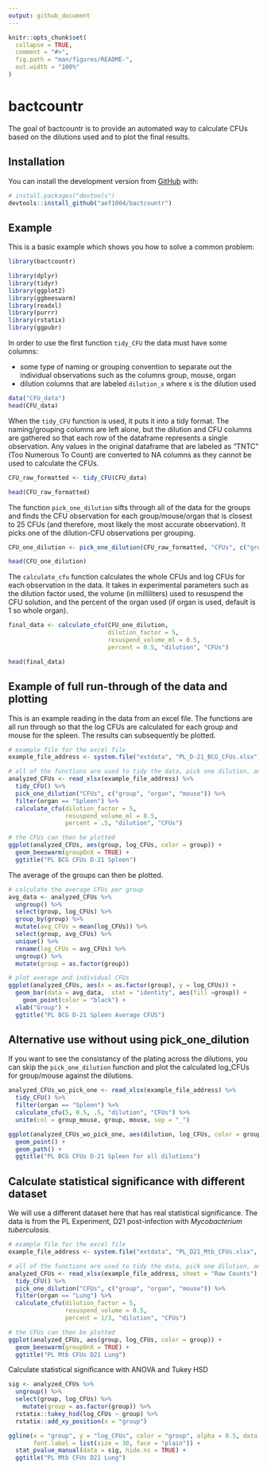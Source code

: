 ```yaml
---
output: github_document
---
```


<!-- README.md is generated from README.Rmd. Please edit that file -->

```r
knitr::opts_chunk$set(
  collapse = TRUE,
  comment = "#>",
  fig.path = "man/figures/README-",
  out.width = "100%"
)
```

# bactcountr

<!-- badges: start -->
<!-- badges: end -->

The goal of bactcountr is to provide an automated way to calculate CFUs based on the dilutions used and to plot the final results.

## Installation

You can install the development version from [GitHub](https://github.com/) with:

``` r
# install.packages("devtools")
devtools::install_github("aef1004/bactcountr")
```
## Example

This is a basic example which shows you how to solve a common problem:

```r
library(bactcountr)

library(dplyr)
library(tidyr)
library(ggplot2)
library(ggbeeswarm)
library(readxl)
library(purrr)
library(rstatix)
library(ggpubr)

```

In order to use the first function `tidy_CFU` the data must have some columns:

- some type of naming or grouping convention to separate out the individual observations such as the columns group, mouse, organ
- dilution columns that are labeled `dilution_x` where x is the dilution used

```r
data("CFU_data")
head(CFU_data)
```

When the `tidy_CFU` function is used, it puts it into a tidy format. The naming/grouping columns are left alone, but the dilution and CFU columns are gathered so that each row of the dataframe represents a single observation. Any values in the original dataframe that are labeled as "TNTC" (Too Numerous To Count) are converted to NA columns as they cannot be used to calculate the CFUs.

```r
CFU_raw_formatted <- tidy_CFU(CFU_data)

head(CFU_raw_formatted)
```

The function `pick_one_dilution` sifts through all of the data for the groups and finds the CFU observation for each group/mouse/organ that is closest to 25 CFUs (and therefore, most likely the most accurate observation). It picks one of the dilution-CFU observations per grouping.
```r
CFU_one_dilution <- pick_one_dilution(CFU_raw_formatted, "CFUs", c("group", "organ", "mouse"))

head(CFU_one_dilution)
```

The `calculate_cfu` function calculates the whole CFUs and log CFUs for each observation in the data. It takes in experimental parameters such as the dilution factor used, the volume (in milliliters) used to resuspend the CFU solution, and the percent of the organ used (if organ is used, default is 1 so whole organ).
```r
final_data <- calculate_cfu(CFU_one_dilution, 
                            dilution_factor = 5, 
                            resuspend_volume_ml = 0.5, 
                            percent = 0.5, "dilution", "CFUs")

head(final_data)
```


## Example of full run-through of the data and plotting

This is an example reading in the data from an excel file. The functions are all run through so that the log CFUs are calculated for each group and mouse for the spleen. The results can subsequently be plotted.

```r
# example file for the excel file
example_file_address <- system.file("extdata", "PL_D-21_BCG_CFUs.xlsx", package = "bactcountr")

# all of the functions are used to tidy the data, pick one dilution, and then calculate the log CFUs
analyzed_CFUs <- read_xlsx(example_file_address) %>%
  tidy_CFU() %>%
  pick_one_dilution("CFUs", c("group", "organ", "mouse")) %>%
  filter(organ == "Spleen") %>%
  calculate_cfu(dilution_factor = 5,
                resuspend_volume_ml = 0.5,
                percent = .5, "dilution", "CFUs")

# the CFUs can then be plotted
ggplot(analyzed_CFUs, aes(group, log_CFUs, color = group)) +
  geom_beeswarm(groupOnX = TRUE) +
  ggtitle("PL BCG CFUs D-21 Spleen")

```

The average of the groups can then be plotted.
```r
# calculate the average CFUs per group
avg_data <- analyzed_CFUs %>%
  ungroup() %>%
  select(group, log_CFUs) %>%
  group_by(group) %>%
  mutate(avg_CFUs = mean(log_CFUs)) %>%
  select(group, avg_CFUs) %>%
  unique() %>%
  rename(log_CFUs = avg_CFUs) %>%
  ungroup() %>%
  mutate(group = as.factor(group))

# plot average and individual CFUs
ggplot(analyzed_CFUs, aes(x = as.factor(group), y = log_CFUs)) +
  geom_bar(data = avg_data,  stat = "identity", aes(fill =group)) +
    geom_point(color = "black") +
  xlab("Group") +
  ggtitle("PL BCG D-21 Spleen Average CFUS")
```


## Alternative use without using pick_one_dilution

If you want to see the consistancy of the plating across the dilutions, you can skip the `pick_one_dilution` function and plot the calculated log_CFUs for group/mouse against the dilutions.
```r
analyzed_CFUs_wo_pick_one <- read_xlsx(example_file_address) %>%
  tidy_CFU() %>%
  filter(organ == "Spleen") %>%
  calculate_cfu(5, 0.5, .5, "dilution", "CFUs") %>%
  unite(col = group_mouse, group, mouse, sep = "_")

ggplot(analyzed_CFUs_wo_pick_one, aes(dilution, log_CFUs, color = group_mouse)) +
  geom_point() +
  geom_path() +
  ggtitle("PL BCG CFUs D-21 Spleen for all dilutions")

```

## Calculate statistical significance with different dataset

We will use a different dataset here that has real statistical significance. The data is from the PL Experiment, D21 post-infection with *Mycobacterium tuberculosis*.
```r
# example file for the excel file
example_file_address <- system.file("extdata", "PL_D21_Mtb_CFUs.xlsx", package = "bactcountr")

# all of the functions are used to tidy the data, pick one dilution, and then calculate the log CFUs
analyzed_CFUs <- read_xlsx(example_file_address, sheet = "Raw Counts") %>%
  tidy_CFU() %>%
  pick_one_dilution("CFUs", c("group", "organ", "mouse")) %>%
  filter(organ == "Lung") %>%
  calculate_cfu(dilution_factor = 5, 
                resuspend_volume = 0.5,
                percent = 1/3, "dilution", "CFUs")

# the CFUs can then be plotted
ggplot(analyzed_CFUs, aes(group, log_CFUs, color = group)) +
  geom_beeswarm(groupOnX = TRUE) +
  ggtitle("PL Mtb CFUs D21 Lung")

```

Calculate statistical significance with ANOVA and Tukey HSD
```r
sig <- analyzed_CFUs %>%
  ungroup() %>%
  select(group, log_CFUs) %>%
    mutate(group = as.factor(group)) %>%
  rstatix::tukey_hsd(log_CFUs ~ group) %>%
  rstatix::add_xy_position(x = "group")

ggline(x = "group", y = "log_CFUs", color = "group", alpha = 0.5, data = analyzed_CFUs,
       font.label = list(size = 30, face = "plain")) +
  stat_pvalue_manual(data = sig, hide.ns = TRUE) +
  ggtitle("PL Mtb CFUs D21 Lung")
```

